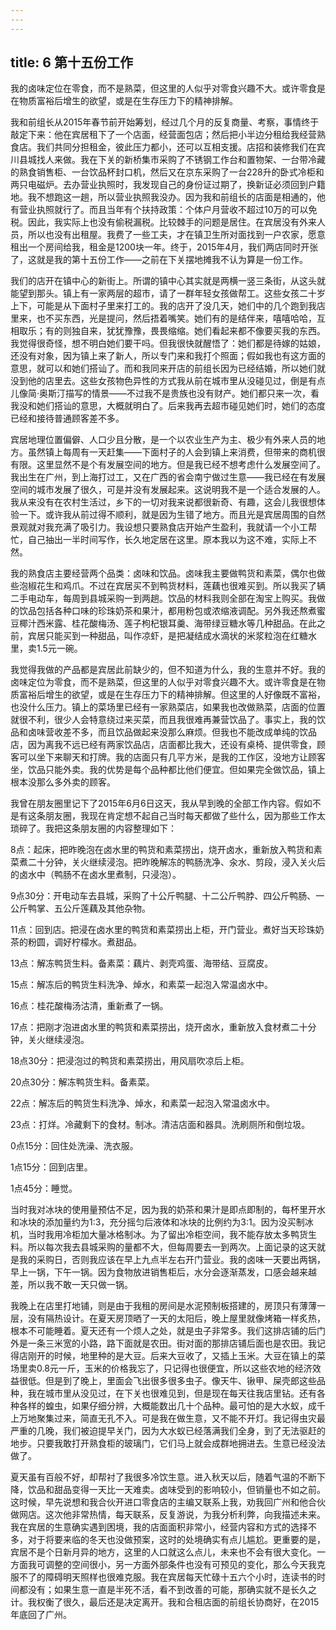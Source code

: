 ```yaml
---
---
---
```

title: 6 第十五份工作
---




我的卤味定位在零食，而不是熟菜，但这里的人似乎对零食兴趣不大。或许零食是在物质富裕后增生的欲望，或是在生存压力下的精神排解。



我和前组长从2015年春节前开始筹划，经过几个月的反复商量、考察，事情终于敲定下来：他在宾居租下了一个店面，经营面包店；然后把小半边分租给我经营熟食店。我们共同分担租金，彼此压力都小，还可以互相支援。店招和装修我们在宾川县城找人来做。我在下关的新桥集市采购了不锈钢工作台和置物架、一台带冷藏的熟食销售柜、一台饮品杯封口机，然后又在京东采购了一台228升的卧式冷柜和两只电磁炉。去办营业执照时，我发现自己的身份证过期了，换新证必须回到户籍地。我不想跑这一趟，所以营业执照我没办。因为我和前组长的店面是相通的，他有营业执照就行了。而且当年有个扶持政策：个体户月营收不超过10万的可以免税。因此，我实际上也没有偷税漏税。比较棘手的问题是居住。在宾居没有外来人员，所以也没有出租屋。我费了一些工夫，才在镇卫生所对面找到一户农家，愿意租出一个房间给我，租金是1200块一年。终于，2015年4月，我们两店同时开张了，这就是我的第十五份工作——之前在下关摆地摊我不认为算是一份工作。

我们的店开在镇中心的新街上。所谓的镇中心其实就是两横一竖三条街，从这头就能望到那头。镇上有一家两层的超市，请了一群年轻女孩做帮工。这些女孩二十岁上下，可能是从下面村子里来打工的。我的店开了没几天，她们中的几个跑到我店里来，也不买东西，光是提问，然后捂着嘴笑。她们有的是结伴来，嘻嘻哈哈，互相取乐；有的则独自来，犹犹豫豫，畏畏缩缩。她们看起来都不像要买我的东西。我觉得很奇怪，想不明白她们要干吗。但我很快就醒悟了：她们都是待嫁的姑娘，还没有对象，因为镇上来了新人，所以专门来和我打个照面；假如我也有这方面的意思，就可以和她们搭讪了。而和我同来开店的前组长因为已经结婚，所以她们就没到他的店里去。这些女孩物色异性的方式我从前在城市里从没碰见过，倒是有点儿像简·奥斯汀描写的情景——不过我不是贵族也没有财产。她们都只来一次，看我没和她们搭讪的意思，大概就明白了。后来我再去超市碰见她们时，她们的态度已经和接待普通顾客差不多。





宾居地理位置偏僻、人口少且分散，是一个以农业生产为主、极少有外来人员的地方。虽然镇上每周有一天赶集——下面村子的人会到镇上来消费，但带来的商机很有限。这里显然不是个有发展空间的地方。但是我已经不想考虑什么发展空间了。我出生在广州，到上海打过工，又在广西的省会南宁做过生意——我已经在有发展空间的城市发展了很久，可是并没有发展起来。这说明我不是一个适合发展的人。我从来没有在农村生活过，乡下的一切对我来说都很新奇、有趣，这会儿我很想体验一下。或许我从前过得不顺利，就是因为生错了地方。而且光是宾居周围的自然景观就对我充满了吸引力。我设想只要熟食店开始产生盈利，我就请一个小工帮忙，自己抽出一半时间写作，长久地定居在这里。原本我以为这不难，实际上不然。

我的熟食店主要经营两个品类：卤味和饮品。卤味我主要做鸭货和素菜，偶尔也做些泡椒花生和鸡爪。不过在宾居买不到鸭货材料，莲藕也很难买到。所以我买了辆二手电动车，每周到县城采购一到两趟。饮品的材料我则全部在淘宝上购买。我做的饮品包括各种口味的珍珠奶茶和果汁，都用粉包或浓缩液调配。另外我还熬煮蜜豆椰汁西米露、桂花酸梅汤、莲子枸杞银耳羹、海带绿豆糖水等几种甜品。在此之前，宾居只能买到一种甜品，叫作凉虾，是把凝结成水滴状的米浆粒泡在红糖水里，卖1.5元一碗。

我觉得我做的产品都是宾居此前缺少的，但不知道为什么，我的生意并不好。我的卤味定位为零食，而不是熟菜，但这里的人似乎对零食兴趣不大。或许零食是在物质富裕后增生的欲望，或是在生存压力下的精神排解。但这里的人好像既不富裕，也没什么压力。镇上的菜场里已经有一家熟菜店，如果我也改做熟菜，店面的位置就很不利，很少人会特意绕过来买菜，而且我很难再兼营饮品了。事实上，我的饮品和卤味营收差不多，而且饮品做起来没那么麻烦。但我也不能改成单纯的饮品店，因为离我不远已经有两家饮品店，店面都比我大，还设有桌椅、提供零食，顾客可以坐下来聊天和打牌。我的店面只有几平方米，是我的工作区，没地方让顾客坐，饮品只能外卖。我的优势是每个品种都比他们便宜。但如果完全做饮品，镇上根本没那么多外卖的顾客。





我曾在朋友圈里记下了2015年6月6日这天，我从早到晚的全部工作内容。假如不是有这条朋友圈，我现在肯定想不起自己当时每天都做了些什么，因为那些工作太琐碎了。我把这条朋友圈的内容整理如下：


8点：起床，把昨晚泡在卤水里的鸭货和素菜捞出，烧开卤水，重新放入鸭货和素菜煮二十分钟，关火继续浸泡。把昨晚解冻的鸭肠洗净、汆水、剪段，浸入关火后的卤水中（鸭肠不在卤水里煮制，只浸泡）。


9点30分：开电动车去县城，采购了十公斤鸭腿、十二公斤鸭脖、四公斤鸭肠、一公斤鸭掌、五公斤莲藕及其他杂物。


11点：回到店。把浸在卤水里的鸭货和素菜捞出上柜，开门营业。煮好当天珍珠奶茶的粉圆，调好柠檬水。煮甜品。


13点：解冻鸭货生料。备素菜：藕片、剥壳鸡蛋、海带结、豆腐皮。


15点：解冻后的鸭货生料洗净、焯水，和素菜一起泡入常温卤水中。


16点：桂花酸梅汤沽清，重新煮了一锅。


17点：把刚才泡进卤水里的鸭货和素菜捞出，烧开卤水，重新放入食材煮二十分钟，关火继续浸泡。


18点30分：把浸泡过的鸭货和素菜捞出，用风扇吹凉后上柜。


20点30分：解冻鸭货生料。备素菜。


22点：解冻后的鸭货生料洗净、焯水，和素菜一起泡入常温卤水中。


23点：打烊。冷藏剩下的食材。制冰。清洁店面和器具。洗刷厕所和倒垃圾。


0点15分：回住处洗澡、洗衣服。


1点15分：回到店里。


1点45分：睡觉。

当时我对冰块的使用量预估不足，因为我的奶茶和果汁是即点即制的，每杯里开水和冰块的添加量约为1∶3，充分摇匀后液体和冰块的比例约为3∶1。因为没买制冰机，当时我用冷柜加大量冰格制冰。为了留出冷柜空间，我不能存放太多鸭货生料。所以每次我去县城采购的量都不大，但每周要去一到两次。上面记录的这天就是我的采购日，否则我应该在早上九点半左右开门营业。我的卤味一天要出两锅，早上一锅，下午一锅。因为食物放进销售柜后，水分会逐渐蒸发，口感会越来越差，所以我不敢一天只做一锅。

我晚上在店里打地铺，则是由于我租的房间是水泥预制板搭建的，房顶只有薄薄一层，没有隔热设计。在夏天房顶晒了一天的太阳后，晚上屋里就像烤箱一样炙热，根本不可能睡着。夏天还有一个烦人之处，就是虫子非常多。我们这排店铺的后门外是一条三米宽的小路，路下面就是农田。街对面的那排店铺后面也是农田。我记得店刚开的时候，地里种的是大豆。后来大豆收了，又插上玉米。大豆在镇上的菜场里卖0.8元一斤，玉米的价格我忘了，只记得也很便宜，所以这些农地的经济效益很低。但是到了晚上，里面会飞出很多很多虫子。像天牛、锹甲、屎壳郎这些品种，我在城市里从没见过，在下关也很难见到，但是现在每天往我店里钻。还有各种各样的蝗虫，如果仔细分辨，大概能数出几十个品种。最可怕的是大水蚁，成千上万地聚集过来，简直无孔不入。可是我在做生意，又不能不开灯。我记得虫灾最严重的几晚，我们被迫提早关门，因为大水蚁已经落满我们全身，到了无法驱赶的地步。只要我敢打开熟食柜的玻璃门，它们马上就会成群地拥进去。生意已经没法做了。

夏天虽有百般不好，却帮衬了我很多冷饮生意。进入秋天以后，随着气温的不断下降，饮品和甜品变得一天比一天难卖。卤味受到的影响较小，但销量也不如之前。这时候，早先说想和我合伙开进口零食店的主编又联系上我，劝我回广州和他合伙做网店。这次他非常热情，每天联系，反复游说，为我分析利弊，向我描述未来。我在宾居的生意确实遇到困境，我的店面面积非常小，经营内容和方式的选择不多，对于将要来临的冬天也没做预案，这时的处境确实有点儿尴尬。更重要的是，宾居不是个日新月异的地方，这里的人口就这么点儿，未来也不会有很大变化。一方面我可调整的空间很小，另一方面外部条件也没有可预见的变化，那么今天我克服不了的障碍明天照样也很难克服。我在宾居每天忙碌十五六个小时，连读书的时间都没有；如果生意一直是半死不活，看不到改善的可能，那确实就不是长久之计。我权衡了很久，最后还是决定离开。我和合租店面的前组长协商好，在2015年底回了广州。